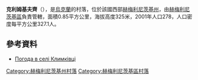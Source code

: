 {{coord|49|24|16|N|26|44|36|E|scale:100000|display=title}}

'''克利姆基夫齊'''（{{lang-uk|Климківці}}），是[[烏克蘭|烏克蘭]]的村落，位於該國西部[[赫梅利尼茨基州|赫梅利尼茨基州]]，由[[赫梅利尼茨基區|赫梅利尼茨基區]]負責管轄，面積0.85平方公里，海拔高度325米，2001年人口278，人口密度每平方公里327.1人。

==參考資料==
* [http://weather.in.ua/ua/hmel'nickaja/10686 Погода в селі Климківці]{{Wayback|url=http://weather.in.ua/ua/hmel'nickaja/10686 |date=20111220162744 }}

{{DEFAULTSORT:Климківці}}
[[Category:赫梅利尼茨基州村落|Category:赫梅利尼茨基州村落]]
[[Category:赫梅利尼茨基區村落|Category:赫梅利尼茨基區村落]]


{{Khmelnytskyi-geo-stub}}